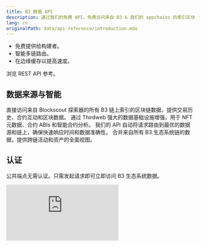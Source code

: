 ```yaml
---
title: B3 数据 API
description: 通过我们的免费 API，免费访问来自 B3 & 我们的 appchains 的索引区块链数据。
lang: cn
originalPath: data/api-reference/introduction.mdx
---
```

- 免费提供给构建者。
- 智能多链路由。
- 在边缘缓存以提高速度。

<Card href="/data/api-reference/blockscout/get-transactions" icon="database" horizontal arrow="true">
  浏览 REST API 参考。
</Card>

## 数据来源与智能

<Steps>
  <Step title="Blockscout 集成">
    直接访问来自 Blockscout 探索器的所有 B3 链上索引的区块链数据，提供交易历史、合约互动和区块数据。
  </Step>
  <Step title="Thirdweb 数据层">
    通过 Thirdweb 强大的数据基础设施增强，用于 NFT 元数据、合约 ABIs 和智能合约分析。
  </Step>
  <Step title="智能路由">
    我们的 API 自动将请求路由到最优的数据源和链上，确保快速响应时间和数据准确性。
  </Step>
  <Step title="统一生态系统视图">
    合并来自所有 B3 生态系统链的数据，提供跨链活动和资产的全面视图。
  </Step>
</Steps>

## 认证

公共端点无需认证。只需发起请求即可立即访问 B3 生态系统数据。

 <iframe
   className="w-full aspect-video rounded-xl"
    src="https://customer-gg6qs7nm5ue94t64.cloudflarestream.com/3079cbdb5e7c954f886edef52f5ad973/iframe?muted=true&loop=true&autoplay=true&poster=https%3A%2F%2Fcustomer-gg6qs7nm5ue94t64.cloudflarestream.com%2F3079cbdb5e7c954f886edef52f5ad973%2Fthumbnails%2Fthumbnail.jpg%3Ftime%3D%26height%3D600"
    title="B3 数据 API"
    frameBorder="0"
  allow="accelerometer; autoplay; clipboard-write; encrypted-media; gyroscope; picture-in-picture"
  allowFullScreen
  ></iframe>
